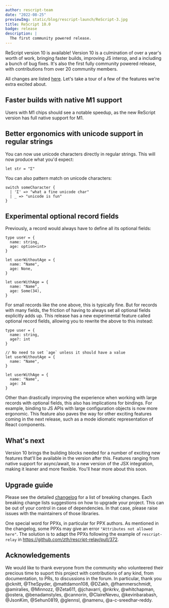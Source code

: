 ```yaml
---
author: rescript-team
date: "2022-08-25"
previewImg: static/blog/rescript-launch/ReScript-3.jpg
title: ReScript 10.0
badge: release
description: |
  The first community powered release.
---
```


ReScript version 10 is available! Version 10 is a culmination of over a year's worth of work, bringing faster builds, improving JS interop, and a including a bunch of bug fixes. It's also the first fully community powered release, with contributions from over 20 community members.

All changes are listed [here](https://github.com/rescript-lang/rescript-compiler/blob/10.0_release/CHANGELOG.md). Let's take a tour of a few of the features we're extra excited about.

## Faster builds with native M1 support
Users with M1 chips should see a notable speedup, as the new ReScript version has full native support for M1.

## Better ergonomics with unicode support in regular strings
You can now use unicode characters directly in regular strings. This will now produce what you'd expect:
```res
let str = "Σ"
```

You can also pattern match on unicode characters:
```res
switch someCharacter { 
  | 'Σ' => "what a fine unicode char" 
  | _ => "unicode is fun" 
}
```

## Experimental optional record fields
Previously, a record would always have to define all its optional fields:
```res
type user = {
  name: string,
  age: option<int>
}

let userWithoutAge = {
  name: "Name",
  age: None,
}

let userWithAge = {
  name: "Name",
  age: Some(34),
}
```
For small records like the one above, this is typically fine. But for records with many fields, the friction of having to always set all optional fields explicitly adds up. This release has a new experimental feature called optional record fields, allowing you to rewrite the above to this instead:

```res
type user = {
  name: string,
  age?: int
}

// No need to set `age` unless it should have a value
let userWithoutAge = {
  name: "Name",
}

let userWithAge = {
  name: "Name",
  age: 34
}
```

Other than drastically improving the experience when working with large records with optional fields, this also has implications for bindings. For example, binding to JS APIs with large configuration objects is now more ergonomic.
This feature also paves the way for other exciting features coming in the next release, such as a mode idiomatic representation of React components.

## What's next

Version 10 brings the building blocks needed for a number of exciting new features that'll be available in the version after this. Features ranging from native support for async/await, to a new version of the JSX integration, making it leaner and more flexible. You'll hear more about this soon.

## Upgrade guide

Please see the detailed [changelog](https://github.com/rescript-lang/rescript-compiler/blob/10.0_release/CHANGELOG.md) for a list of breaking changes.
Each breaking change lists suggestions on how to upgrade your project.
This can be out of your control in case of dependencies. In that case, please raise issues with the maintainers of those libraries.

One special word for PPXs, in particular for PPX authors. As mentioned in the changelog, some PPXs may give an error `"Attributes not allowed here"`. The solution is to adapt the PPXs following the example of `rescript-relay` in https://github.com/zth/rescript-relay/pull/372.

## Acknowledgements

We would like to thank everyone from the community who volunteered their precious time to suport this project with contributions of any kind, from documentation, to PRs, to discussions in the forum.
In particular, thank you @cknitt, @TheSpyder, @mattdamon108, @DZakh, @fhammerschmidt, @amiralies, @Minnozz, @Zeta611, @jchavarri, @nkrkv, @whitchapman, @ostera, @benadamstyles, @cannorin, @ClaireNeveu, @kevinbarabash, @JsonKim, @Sehun0819, @glennsl, @namenu, @a-c-sreedhar-reddy.
